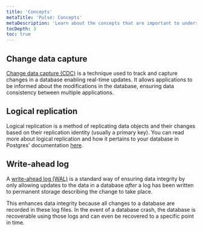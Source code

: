 ```yaml
---
title: 'Concepts'
metaTitle: 'Pulse: Concepts'
metaDescription: 'Learn about the concepts that are important to understand when using Pulse.'
tocDepth: 3
toc: true
---
```


<TopBlock></TopBlock>

## Change data capture

[Change data capture (CDC)](https://en.wikipedia.org/wiki/Change_data_capture) is a technique used to track and capture changes in a database enabling real-time updates. It allows applications to be informed about the modifications in the database, ensuring data consistency between multiple applications.

## Logical replication

Logical replication is a method of replicating data objects and their changes based on their replication identity (usually a primary key). You can read more about logical replication and how it pertains to your database in Postgres' documentation [here](https://www.postgresql.org/docs/current/logical-replication.html).

## Write-ahead log

A [write-ahead log (WAL)](https://www.postgresql.org/docs/current/wal-intro.html) is a standard way of ensuring data integrity by only allowing updates to the data in a database _after_ a log has been written to permanent storage describing the change to take place.

This enhances data integrity because all changes to a database are recorded in these log files. In the event of a database crash, the database is recoverable using those logs and can even be recovered to a specific point in time.
